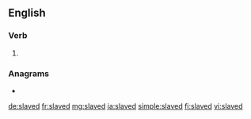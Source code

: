 ==English==

===Verb===
{{head|en|verb form}}

# {{en-past of|slave}}

===Anagrams===
* {{l|en|salved}}

[[de:slaved]]
[[fr:slaved]]
[[mg:slaved]]
[[ja:slaved]]
[[simple:slaved]]
[[fi:slaved]]
[[vi:slaved]]